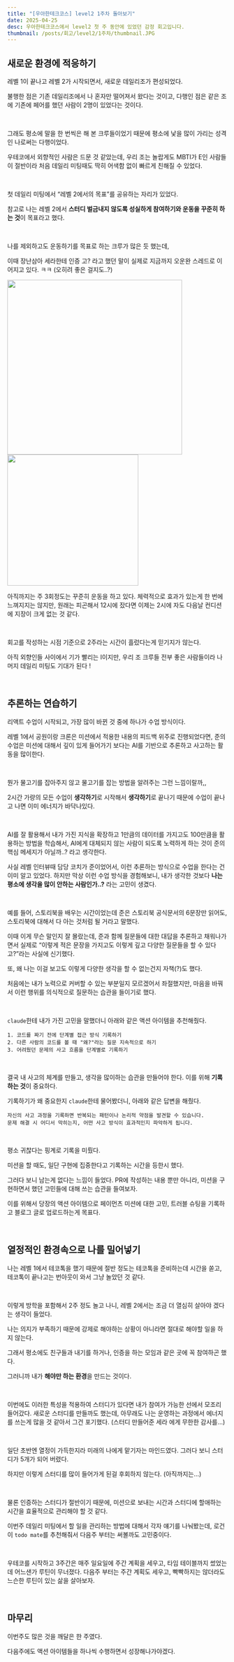 ```yaml
---
title: "[우아한테크코스] level2 1주차 돌아보기"
date: 2025-04-25
desc: 우아한테크코스에서 level2 첫 주 동안에 있었던 감정 회고입니다.
thumbnail: /posts/회고/level2/1주차/thumbnail.JPG
---
```


## 새로운 환경에 적응하기

레벨 1이 끝나고 레벨 2가 시작되면서, 새로운 데일리조가 편성되었다.

불행한 점은 기존 데일리조에서 나 혼자만 떨어져서 왔다는 것이고, 다행인 점은 같은 조에 기존에 페어를 했던 사람이 2명이 있었다는 것이다.

<br />

그래도 평소에 말을 한 번씩은 해 본 크루들이었기 때문에 평소에 낯을 많이 가리는 성격인 나로써는 다행이었다.

우테코에서 외향적인 사람은 드문 것 같았는데, 우리 조는 놀랍게도 MBTI가 E인 사람들이 절반이라 처음 데일리 미팅때도 딱히 어색함 없이 빠르게 친해질 수 있었다.

<br />

첫 데일리 미팅에서 “레벨 2에서의 목표”를 공유하는 자리가 있었다.

참고로 나는 레벨 2에서 **스터디 벌금내지 않도록 성실하게 참여하기와 운동을 꾸준히 하는 것**이 목표라고 했다.

<br />

나를 제외하고도 운동하기를 목표로 하는 크루가 많은 듯 했는데,

이때 장난삼아 세라한테 인증 고? 라고 했던 말이 실제로 지금까지 오운완 스레드로 이어지고 있다. ㅋㅋ (오히려 좋은 걸지도..?)

<img src="/posts/회고/level2/1주차/1.png" width="400px" />

<br />

<img src="/posts/회고/level2/1주차/2.png" width="300px" />

<br />

아직까지는 주 3회정도는 꾸준히 운동을 하고 있다. 체력적으로 효과가 있는게 한 번에 느껴지지는 않지만, 원래는 피곤해서 12시에 잤다면 이제는 2시에 자도 다음날 컨디션에 지장이 크게 없는 것 같다.

<br />

회고를 작성하는 시점 기준으로 2주라는 시간이 흘렀다는게 믿기지가 않는다.

아직 외향인들 사이에서 기가 빨리는 I이지만, 우리 조 크루들 전부 좋은 사람들이라 나머지 데일리 미팅도 기대가 된다 !

<br />

## 추론하는 연습하기

리액트 수업이 시작되고, 가장 많이 바뀐 것 중에 하나가 수업 방식이다.

레벨 1에서 공원이랑 크론은 미션에서 적용한 내용의 피드백 위주로 진행되었다면, 준의 수업은 미션에 대해서 깊이 있게 들어가기 보다는 AI를 기반으로 추론하고 사고하는 활동을 많이한다.

<br />

뭔가 물고기를 잡아주지 않고 물고기를 잡는 방법을 알려주는 그런 느낌이랄까,,

2시간 가량의 모든 수업이 **생각하기**로 시작해서 **생각하기**로 끝나기 때문에 수업이 끝나고 나면 이미 에너지가 바닥나있다.

<br />

AI를 잘 활용해서 내가 가진 지식을 확장하고 1만큼의 데이터를 가지고도 100만큼을 활용하는 방법을 학습해서, AI에게 대체되지 않는 사람이 되도록 노력하게 하는 것이 준의 핵심 메세지가 아닐까..? 라고 생각한다.

사실 레벨 인터뷰때 담당 코치가 준이었어서, 이런 추론하는 방식으로 수업을 한다는 건 이미 알고 있었다. 하지만 막상 이런 수업 방식을 경험해보니, 내가 생각한 것보다 **나는 평소에 생각을 많이 안하는 사람인가..?** 라는 고민이 생겼다.

<br />

예를 들어, 스토리북을 배우는 시간이었는데 준은 스토리북 공식문서의 6문장만 읽어도, 스토리북에 대해서 다 아는 것처럼 될 거라고 말했다.

이때 이게 무슨 말인지 잘 몰랐는데, 준과 함께 질문들에 대한 대답을 추론하고 채워나가면서 실제로 “이렇게 적은 문장을 가지고도 이렇게 깊고 다양한 질문들을 할 수 있다고?”라는 사실에 신기했다.

또, 왜 나는 이걸 보고도 이렇게 다양한 생각을 할 수 없는건지 자책(?)도 했다.

처음에는 내가 노력으로 커버할 수 있는 부분일지 모르겠어서 좌절했지만, 마음을 바꿔서 이런 행위를 의식적으로 질문하는 습관을 들이기로 했다.

<br />

`claude`한테 내가 가진 고민을 말했더니 아래와 같은 액션 아이템을 추천해줬다.

```
1. 코드를 짜기 전에 단계별 접근 방식 기록하기
2. 다른 사람의 코드를 볼 때 "왜?"라는 질문 지속적으로 하기
3. 어려웠던 문제의 사고 흐름을 단계별로 기록하기
```

<br />

결국 내 사고의 체계를 만들고, 생각을 많이하는 습관을 만들어야 한다. 이를 위해 **기록하는 것**이 중요하다.

기록하기가 왜 중요한지 `claude`한테 물어봤더니, 아래와 같은 답변을 해줬다.

```
자신의 사고 과정을 기록하면 반복되는 패턴이나 논리적 약점을 발견할 수 있습니다.
문제 해결 시 어디서 막히는지, 어떤 사고 방식이 효과적인지 파악하게 됩니다.
```

<br />

평소 귀찮다는 핑계로 기록을 미뤘다.

미션을 할 때도, 일단 구현에 집중한다고 기록하는 시간을 등한시 했다.

그러다 보니 남는게 없다는 느낌이 들었다. PR에 작성하는 내용 뿐만 아니라, 미션을 구현하면서 했던 고민들에 대해 쓰는 습관을 들여보자.

이를 위해서 당장의 액션 아이템으로 페이먼츠 미션에 대한 고민, 트러블 슈팅을 기록하고 블로그 글로 업로드하는게 목표다.

<br />

## 열정적인 환경속으로 나를 밀어넣기

나는 레벨 1에서 테코톡을 했기 때문에 절반 정도는 테코톡을 준비하는데 시간을 쏟고, 테코톡이 끝나고는 번아웃이 와서 그냥 놀았던 것 같다.

<br />

이렇게 방학을 포함해서 2주 정도 놀고 나니, 레벨 2에서는 조금 더 열심히 살아야 겠다는 생각이 들었다.

나는 의지가 부족하기 때문에 강제로 해야하는 상황이 아니라면 절대로 해야할 일을 하지 않는다.

그래서 평소에도 친구들과 내기를 하거나, 인증을 하는 모임과 같은 곳에 꼭 참여하곤 했다.

그러니까 내가 **해야만 하는 환경**을 만드는 것이다.

<br />

이번에도 이러한 특성을 적용하여 스터디가 있다면 내가 참여가 가능한 선에서 모조리 들어갔다. 새로운 스터디를 만들까도 했는데, 아무래도 나는 운영하는 과정에서 에너지를 쓰는게 많을 것 같아서 그건 포기했다. (스터디 만들어준 세라 에게 무한한 감사를…)

<br />

일단 초반엔 열정이 가득한지라 미래의 나에게 맡기자는 마인드였다. 그러다 보니 스터디가 5개가 되어 버렸다.

하지만 이렇게 스터디를 많이 들어가게 된걸 후회하지 않는다. (아직까지는…)

<br />

물론 인증하는 스터디가 절반이기 때문에, 미션으로 보내는 시간과 스터디에 할애하는 시간을 효율적으로 관리해야 할 것 같다.

이번주 데일리 미팅에서 할 일을 관리하는 방법에 대해서 각자 얘기를 나눠봤는데, 로건이 `todo mate`를 추천해줘서 다음주 부터는 써볼까도 고민중이다.

<br />

우테코를 시작하고 3주간은 매주 일요일에 주간 계획을 세우고, 타임 테이블까지 썼었는데 어느샌가 루틴이 무너졌다. 다음주 부터는 주간 계획도 세우고, 빡빡하지는 않더라도 느슨한 루틴이 있는 삶을 살아보자.

<br />

## 마무리

이번주도 많은 것을 깨달은 한 주였다.

다음주에도 액션 아이템들을 하나씩 수행하면서 성장해나가야겠다.
